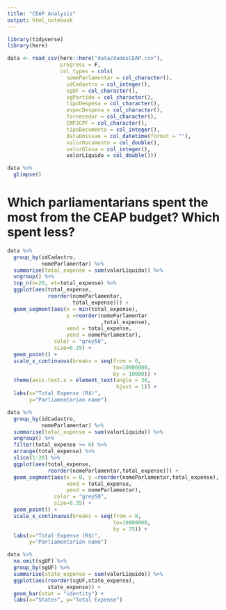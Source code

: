 ```yaml
---
title: "CEAP Analysis"
output: html_notebook
---
```


```r
library(tidyverse)
library(here)
```

```r
data <- read_csv(here::here("data/dadosCEAP.csv"),
                 progress = F,
                 col_types = cols(
                   nomeParlamentar = col_character(),
                   idCadastro = col_integer(),
                   sgUF = col_character(),
                   sgPartido = col_character(),
                   tipoDespesa = col_character(),
                   especDespesa = col_character(),
                   fornecedor = col_character(),
                   CNPJCPF = col_character(),
                   tipoDocumento = col_integer(),
                   dataEmissao = col_datetime(format = ""),
                   valorDocumento = col_double(),
                   valorGlosa = col_integer(),
                   valorLíquido = col_double()))

data %>%
  glimpse()
```

# Which parliamentarians spent the most from the CEAP budget? Which spent less? 

```r
data %>%
  group_by(idCadastro,
           nomeParlamentar) %>%
  summarise(total_expense = sum(valorLíquido)) %>%
  ungroup() %>%
  top_n(n=20, wt=total_expense) %>%
  ggplot(aes(total_expense, 
             reorder(nomeParlamentar,
                     total_expense))) +
  geom_segment(aes(x = min(total_expense),
                   y =reorder(nomeParlamentar
                              ,total_expense),
                   xend = total_expense,
                   yend = nomeParlamentar),
               color = "grey50",
               size=0.35) +
  geom_point() +
  scale_x_continuous(breaks = seq(from = 0,
                                  to=10000000,
                                  by = 10000)) +
  theme(axis.text.x = element_text(angle = 30,
                                   hjust = 1)) +
  labs(x="Total Expense (R$)", 
       y="Parliamentarian name")
```

```r
data %>%
  group_by(idCadastro,
           nomeParlamentar) %>%
  summarise(total_expense = sum(valorLíquido)) %>%
  ungroup() %>%
  filter(total_expense >= 0) %>%
  arrange(total_expense) %>%
  slice(1:20) %>%
  ggplot(aes(total_expense, 
             reorder(nomeParlamentar,total_expense))) +
  geom_segment(aes(x = 0, y =reorder(nomeParlamentar,total_expense),
                   xend = total_expense,
                   yend = nomeParlamentar),
               color = "grey50",
               size=0.35) +
  geom_point() +
  scale_x_continuous(breaks = seq(from = 0,
                                  to=10000000,
                                  by = 75)) +
  labs(x="Total Expense (R$)", 
       y="Parliamentarian name")
```

```r
data %>%
  na.omit(sgUF) %>%
  group_by(sgUF) %>%
  summarise(state_expense = sum(valorLíquido)) %>%
  ggplot(aes(reorder(sgUF,state_expense),
             state_expense)) +
  geom_bar(stat = "identity") +
  labs(x="States", y="Total Expense")
```

